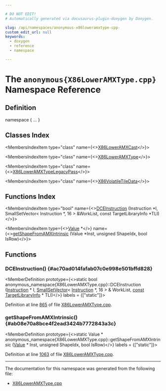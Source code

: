 ```yaml
---

# DO NOT EDIT!
# Automatically generated via docusaurus-plugin-doxygen by Doxygen.

slug: /api/namespaces/anonymous-x86loweramxtype-cpp-
custom_edit_url: null
keywords:
  - doxygen
  - reference
  - namespace

---
```





# The `anonymous{X86LowerAMXType.cpp}` Namespace Reference

<DoxygenPage pluginConfig={pluginConfig}>



## Definition

<CodeBlock>namespace &#123; ... &#125;</CodeBlock>

## Classes Index

<MembersIndex>

<MembersIndexItem
  type="class"
  name={<><a href="/docs/api/classes/anonymous-namespace-x86loweramxtype-cpp-/x86loweramxcast">X86LowerAMXCast</a></>}>
</MembersIndexItem>

<MembersIndexItem
  type="class"
  name={<><a href="/docs/api/classes/anonymous-namespace-x86loweramxtype-cpp-/x86loweramxtype">X86LowerAMXType</a></>}>
</MembersIndexItem>

<MembersIndexItem
  type="class"
  name={<><a href="/docs/api/classes/anonymous-namespace-x86loweramxtype-cpp-/x86loweramxtypelegacypass">X86LowerAMXTypeLegacyPass</a></>}>
</MembersIndexItem>

<MembersIndexItem
  type="class"
  name={<><a href="/docs/api/classes/anonymous-namespace-x86loweramxtype-cpp-/x86volatiletiledata">X86VolatileTileData</a></>}>
</MembersIndexItem>

</MembersIndex>

## Functions Index

<MembersIndex>

<MembersIndexItem
  type="bool"
  name={<><a href="#ac70ad014fafab07c0e998e501bffd828">DCEInstruction</a> (Instruction &#42;I, SmallSetVector&lt; Instruction &#42;, 16 &gt; &amp;WorkList, const TargetLibraryInfo &#42;TLI)</>}>
</MembersIndexItem>

<MembersIndexItem
  type={<><a href="/docs/api/classes/llvm/value">Value</a> &#42;</>}
  name={<><a href="#ab08e70a8bce4f2ead3424b7772843a3c">getShapeFromAMXIntrinsic</a> (Value &#42;Inst, unsigned ShapeIdx, bool IsRow)</>}>
</MembersIndexItem>

</MembersIndex>


<SectionDefinition>

## Functions

### DCEInstruction() {#ac70ad014fafab07c0e998e501bffd828}

<MemberDefinition
  prototype={<>static bool anonymous&#95;namespace&#123;X86LowerAMXType.cpp&#125;::DCEInstruction (<a href="/docs/api/classes/llvm/instruction">Instruction</a> &#42; I, <a href="/docs/api/classes/llvm/smallsetvector">SmallSetVector</a>&lt; <a href="/docs/api/classes/llvm/instruction">Instruction</a> &#42;, 16 &gt; &amp; WorkList, <a href="/docs/api/files/lib/lib/target/lib/target/aarch64/aarch64promoteconstant-cpp/#a90f8350fecae261c25be85d38b451bff">const</a> <a href="/docs/api/classes/llvm/targetlibraryinfo">TargetLibraryInfo</a> &#42; TLI)</>}
  labels = {["static"]}>

Definition at line <a href="/docs/api/files/lib/lib/target/lib/target/x86/x86loweramxtype-cpp/#l00865">865</a> of file <a href="/docs/api/files/lib/lib/target/lib/target/x86/x86loweramxtype-cpp">X86LowerAMXType.cpp</a>.
</MemberDefinition>

### getShapeFromAMXIntrinsic() {#ab08e70a8bce4f2ead3424b7772843a3c}

<MemberDefinition
  prototype={<>static Value &#42; anonymous&#95;namespace&#123;X86LowerAMXType.cpp&#125;::getShapeFromAMXIntrinsic (<a href="/docs/api/classes/llvm/value">Value</a> &#42; Inst, unsigned ShapeIdx, bool IsRow)</>}
  labels = {["static"]}>

Definition at line <a href="/docs/api/files/lib/lib/target/lib/target/x86/x86loweramxtype-cpp/#l01063">1063</a> of file <a href="/docs/api/files/lib/lib/target/lib/target/x86/x86loweramxtype-cpp">X86LowerAMXType.cpp</a>.
</MemberDefinition>

</SectionDefinition>

<hr/>

The documentation for this namespace was generated from the following file:

<ul>
<li><a href="/docs/api/files/lib/lib/target/lib/target/x86/x86loweramxtype-cpp">X86LowerAMXType.cpp</a></li>
</ul>

</DoxygenPage>
